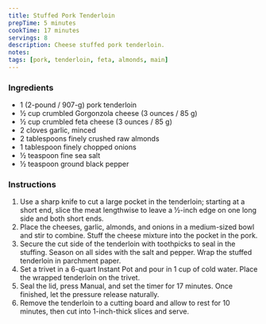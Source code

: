 ```yaml
---
title: Stuffed Pork Tenderloin
prepTime: 5 minutes
cookTime: 17 minutes
servings: 8
description: Cheese stuffed pork tenderloin.
notes:
tags: [pork, tenderloin, feta, almonds, main]
---
```


### Ingredients

- 1 (2-pound / 907-g) pork tenderloin
- ½ cup crumbled Gorgonzola cheese (3 ounces / 85 g)
- ½ cup crumbled feta cheese (3 ounces / 85 g)
- 2 cloves garlic, minced
- 2 tablespoons finely crushed raw almonds
- 1 tablespoon finely chopped onions
- ½ teaspoon fine sea salt
- ½ teaspoon ground black pepper

### Instructions

1. Use a sharp knife to cut a large pocket in the tenderloin; starting at a short end, slice the meat lengthwise to leave a ½-inch edge on one long side and both short ends.
1. Place the cheeses, garlic, almonds, and onions in a medium-sized bowl and stir to combine. Stuff the cheese mixture into the pocket in the pork.
1. Secure the cut side of the tenderloin with toothpicks to seal in the stuffing. Season on all sides with the salt and pepper. Wrap the stuffed tenderloin in parchment paper.
1. Set a trivet in a 6-quart Instant Pot and pour in 1 cup of cold water. Place the wrapped tenderloin on the trivet.
1. Seal the lid, press Manual, and set the timer for 17 minutes. Once finished, let the pressure release naturally.
1. Remove the tenderloin to a cutting board and allow to rest for 10 minutes, then cut into 1-inch-thick slices and serve.
